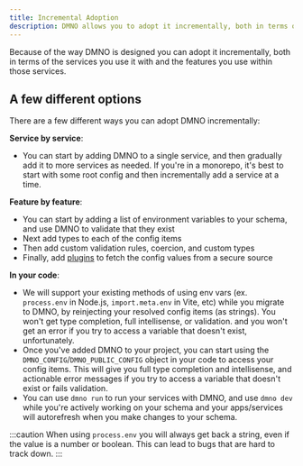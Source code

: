 ```yaml
---
title: Incremental Adoption
description: DMNO allows you to adopt it incrementally, both in terms of the services you use it with and the features you use within those services.
---
```


Because of the way DMNO is designed you can adopt it incrementally, both in terms of the services you use it with and the features you use within those services. 

## A few different options

There are a few different ways you can adopt DMNO incrementally:

**Service by service**: 
- You can start by adding DMNO to a single service, and then gradually add it to more services as needed. If you're in a monorepo, it's best to start with some root config and then incrementally add a service at a time. 

**Feature by feature**: 
  - You can start by adding a list of environment variables to your schema, and use DMNO to validate that they exist
  - Next add types to each of the config items
  - Then add custom validation rules, coercion, and custom types
  - Finally, add [plugins](/docs/plugins/overview) to fetch the config values from a secure source

**In your code**: 
  - We will support your existing methods of using env vars (ex. `process.env` in Node.js, `import.meta.env` in Vite, etc) while you migrate to DMNO, by reinjecting your resolved config items (as strings). You won't get type completion, full intellisense, or validation. and you won't get an error if you try to access a variable that doesn't exist, unfortunately.
  - Once you've added DMNO to your project, you can start using the `DMNO_CONFIG`/`DMNO_PUBLIC_CONFIG` object in your code to access your config items. This will give you full type completion and intellisense, and actionable error messages if you try to access a variable that doesn't exist or fails validation.
  - You can use `dmno run` to run your services with DMNO, and use `dmno dev` while you're actively working on your schema and your apps/services will autorefresh when you make changes to your schema.


:::caution
When using `process.env` you will always get back a string, even if the value is a number or boolean. This can lead to bugs that are hard to track down. 
:::


